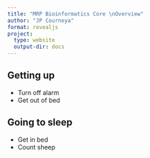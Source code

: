 ```yaml
---
title: "MRP Bioinformatics Core \nOverview"
author: "JP Courneya"
format: revealjs
project:
  type: website
  output-dir: docs
---
```


## Getting up

- Turn off alarm
- Get out of bed

## Going to sleep

- Get in bed
- Count sheep